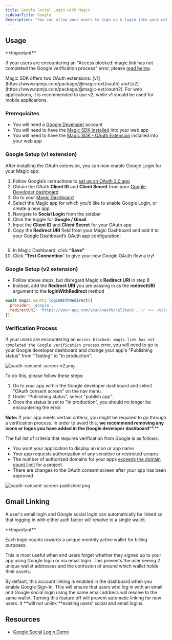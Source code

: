 ```yaml
---
title: Google Social Login with Magic
sidebarTitle: Google
description: "You can allow your users to sign up & login into your web application with their Google account."
---
```



## Usage

<Note>
**Important**

If your users are encountering an "Access blocked: magic.link has not completed the Google verification process" error, please [read below](/embedded-wallets/authentication/login/oauth/social-providers/google#verification-process).
</Note>

<Note>
Magic SDK offers two OAuth extensions: [v1](https://www.npmjs.com/package/@magic-ext/oauth) and [v2](https://www.npmjs.com/package/@magic-ext/oauth2). For web applications, it is recommended to use v2, while v1 should be used for mobile applications.
</Note>

### Prerequisites

* You will need a [Google Developer](https://console.developers.google.com/) account
* You will need to have the [Magic SDK installed](/embedded-wallets/sdk/overview) into your web app
* You will need to have the [Magic SDK - OAuth Extension](/embedded-wallets/authentication/login/oauth/oauth-implementation) installed into your web app

### Google Setup (v1 extension)

After installing the OAuth extension, you can now enable Google Login for your Magic app:

1.  Follow Google’s instructions to [set up an OAuth 2.0 app](https://support.google.com/cloud/answer/6158849?hl=en)
2.  Obtain the OAuth **Client ID** and **Client Secret** from your [Google Developer dashboard](https://console.developers.google.com/)
3.  Go to your [Magic Dashboard](https://dashboard.magic.link/login)
4.  Select the Magic app for which you’d like to enable Google Login, or create a new app
5.  Navigate to **Social Login** from the sidebar
6.  Click the toggle for **Google / Gmail**
7.  Input the **Client ID** and **Client Secret** for your OAuth app
8.  Copy the **Redirect URI** field from your Magic Dashboard and add it to your Google Dashboard’s OAuth app configuration: ⁠

<Frame>
  <img src="/images/redirect-uri.webp" alt=""/>
</Frame>

9.  In Magic Dashboard, click **“Save”**
10. Click "**Test Connection**" to give your new Google OAuth flow a try!

### Google Setup (v2 extension)

* Follow above steps, but disregard Magic's **Redirect URI** in step 8
* Instead, add the **Redirect URI** you are passing in as the **redirectURI** argument to the **loginWithRedirect** method


```javascript JavaScript icon="square-js"
await magic.oauth2.loginWithRedirect({
  provider: 'google',
  redirectURI: 'https://your-app.com/your/oauth/callback', // <== whitelist this with Google
});
```

### Verification Process

If your users are encountering an `Access blocked: magic.link has not completed the Google verification process` error, you will need to go to your Google developer dashboard and change your app's "Publishing status" from "Testing" to "In production".

<Frame>
  <img src="/images/oauth-consent-screen-v2.webp" alt="oauth-consent-screen-v2.png"/>
</Frame>


⁠To do this, please follow these steps:

1.  Go to your app within the Google developer dashboard and select "OAuth consent screen" on the nav menu.
2.  Under "Publishing status", select "publish app".
3.  Once the status is set to "In production", you should no longer be encountering the error.

**Note:** If your app meets certain criteria, you might be required to go through a verification process. In order to avoid this, **we recommend removing any icons or logos you have added in the Google developer dashboard****.**

The full list of criteria that requires verification from Google is as follows:

* You want your application to display an icon or app name
* Your app requests authorization of any sensitive or restricted scopes
* The number of authorized domains for your apps [exceeds the domain count limit](https://support.google.com/cloud/answer/7650096) for a project
* There are changes to the OAuth consent screen after your app has been approved

<Frame>
  <img src="/images/oauth-consent-screen-published.webp" alt="oauth-consent-screen-published.png"/>
</Frame>


## Gmail Linking

A user's email login and Google social login can automatically be linked so that logging in with either auth factor will resolve to a single wallet.

<Info>
**Important**

Each login counts towards a unique monthly active wallet for billing purposes.
</Info>

This is most useful when end users forget whether they signed up to your app using Google login or via email login. This prevents the user seeing 2 unique wallet addresses and the confusion of around which wallet holds their assets.

By default, this account linking is enabled in the dashboard when you enable Google Sign-In. This will ensure that users who log in with an email and Google social login using the same email address will resolve to the same wallet. Turning this feature off will prevent automatic linking for new users. It **will not unlink **existing users' social and email logins.

## Resources

* [Google Social Login Demo](https://magic-oauth-v2-dun.vercel.app/)

